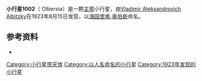 {{Infobox Planet | minorplanet = yes | width = 25em | bgcolour = #FFFFC0 |
 name=1002 Olbersia
 | discovery=yes
 | discovery_ref=[http://cfa-www.harvard.edu/iau/lists/NumberedMPs.html]
 | discoverer=[[Vladimir_Aleksandrovich_Albitzky|Vladimir Aleksandrovich Albitzky]]
 | discovered=1923年8月15日
 | alt_names=1923 OB; 1956 UR
 | named_after = [[海因里希·奥伯斯|海因里希·奥伯斯]]
 | mp_category=[[主带小行星|主带小行星]]
 | orbit_ref=[ftp://ftp.lowell.edu/pub/elgb/astorb.html]
 | epoch=April 10, 2007 ([[儒略日|JD]] 2454200.5)
 | semimajor=417.115 [[Giga|G]]m (2.788 [[天文单位|AU]])
 | perihelion=354.305 Gm (2.368 AU)
 | aphelion=479.924 Gm (3.208 AU)
 | eccentricity=0.151
 | period=1700.565 [[day|d]] (4.66 [[Julian_year_(astronomy)|a]])
 | inclination=10.753[[degree_(angle)|°]]
 | asc_node=343.991°
 | arg_peri=354.780°
 | mean_anomaly=340.815°
 | avg_speed=17.74 km/[[second|s]]
 | physical_characteristics=yes
 | dimensions=32.13 km
 | mass=3.5{{e|16}}? kg
 | density=2.0? g/cm³
 | surface_grav=0.0090? m/s²
 | escape_velocity=0.0170? km/s
 | sidereal_day=? d
 | axial_tilt=?° | pole_ecliptic_lat=? | pole_ecliptic_lon=?
 | spectral_type=?
 | abs_magnitude=11.1
 | albedo=0.0621±0.010<ref>IRAS-A-FPA-3-RDR-IMPS-V6.0</ref>
 | single_temperature=~168 [[kelvin|K]]}}

'''小行星1002'''（ Olbersia）是一颗[[小行星带|主带]]小行星，由[[Vladimir_Aleksandrovich_Albitzky|Vladimir Aleksandrovich Albitzky]]在1923年8月15日发现，以[[海因里希·奥伯斯|海因里希·奥伯斯]]命名。

==参考资料==
<references/>
*{{JPL Small Body}}

{{Minor Planet Number|(1001)[[小行星1001|小行星1001]]|(1003)[[小行星1003|小行星1003]]}}

{{DEFAULTSORT:Olbersia}}
[[Category:小行星带天体|Category:小行星带天体]]
[[Category:以人名命名的小行星|Category:以人名命名的小行星]]
[[Category:1923年发现的小行星|Category:1923年发现的小行星]]

{{beltasteroid-stub}}